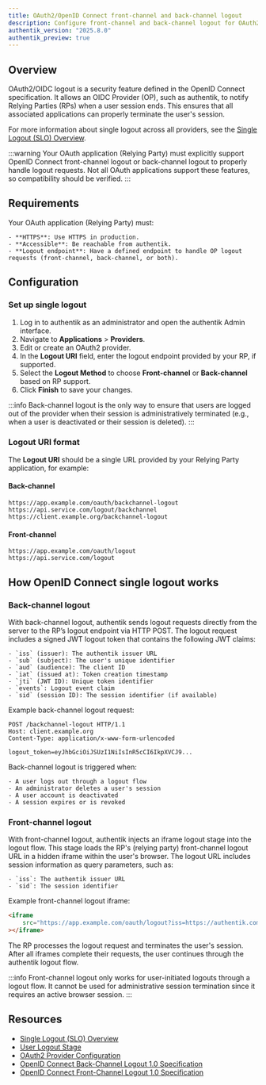 ```yaml
---
title: OAuth2/OpenID Connect front-channel and back-channel logout
description: Configure front-channel and back-channel logout for OAuth2/OpenID Connect providers
authentik_version: "2025.8.0"
authentik_preview: true
---
```


## Overview

OAuth2/OIDC logout is a security feature defined in the OpenID Connect specification. It allows an OIDC Provider (OP), such as authentik, to notify Relying Parties (RPs) when a user session ends. This ensures that all associated applications can properly terminate the user's session.

For more information about single logout across all providers, see the [Single Logout (SLO) Overview](../single-logout/index.md).

:::warning
Your OAuth application (Relying Party) must explicitly support OpenID Connect front-channel logout or back-channel logout to properly handle logout requests. Not all OAuth applications support these features, so compatibility should be verified.
:::

## Requirements

Your OAuth application (Relying Party) must:

    - **HTTPS**: Use HTTPS in production.
    - **Accessible**: Be reachable from authentik.
    - **Logout endpoint**: Have a defined endpoint to handle OP logout requests (front-channel, back-channel, or both).

## Configuration

### Set up single logout

1. Log in to authentik as an administrator and open the authentik Admin interface.
2. Navigate to **Applications** > **Providers**.
3. Edit or create an OAuth2 provider.
4. In the **Logout URI** field, enter the logout endpoint provided by your RP, if supported.
5. Select the **Logout Method** to choose **Front-channel** or **Back-channel** based on RP support.
6. Click **Finish** to save your changes.

:::info
Back-channel logout is the only way to ensure that users are logged out of the provider when their session is administratively terminated (e.g., when a user is deactivated or their session is deleted).
:::

### Logout URI format

The **Logout URI** should be a single URL provided by your Relying Party application, for example:

#### Back-channel

```
https://app.example.com/oauth/backchannel-logout
https://api.service.com/logout/backchannel
https://client.example.org/backchannel-logout
```

#### Front-channel

```
https://app.example.com/oauth/logout
https://api.service.com/logout
```

## How OpenID Connect single logout works

### Back-channel logout

With back-channel logout, authentik sends logout requests directly from the server to the RP’s logout endpoint via HTTP POST. The logout request includes a signed JWT logout token that contains the following JWT claims:

    - `iss` (issuer): The authentik issuer URL
    - `sub` (subject): The user's unique identifier
    - `aud` (audience): The client ID
    - `iat` (issued at): Token creation timestamp
    - `jti` (JWT ID): Unique token identifier
    - `events`: Logout event claim
    - `sid` (session ID): The session identifier (if available)

Example back-channel logout request:

```http
POST /backchannel-logout HTTP/1.1
Host: client.example.org
Content-Type: application/x-www-form-urlencoded

logout_token=eyJhbGciOiJSUzI1NiIsInR5cCI6IkpXVCJ9...
```

Back-channel logout is triggered when:

    - A user logs out through a logout flow
    - An administrator deletes a user's session
    - A user account is deactivated
    - A session expires or is revoked

### Front-channel logout

With front-channel logout, authentik injects an iframe logout stage into the logout flow. This stage loads the RP's (relying party) front-channel logout URL in a hidden iframe within the user's browser. The logout URL includes session information as query parameters, such as:

    - `iss`: The authentik issuer URL
    - `sid`: The session identifier

Example front-channel logout iframe:

```html
<iframe
    src="https://app.example.com/oauth/logout?iss=https://authentik.company&sid=session_id"
></iframe>
```

The RP processes the logout request and terminates the user's session. After all iframes complete their requests, the user continues through the authentik logout flow.

:::info
Front-channel logout only works for user-initiated logouts through a logout flow. It cannot be used for administrative session termination since it requires an active browser session.
:::

## Resources

- [Single Logout (SLO) Overview](../single-logout/index.md)
- [User Logout Stage](../../flows-stages/stages/user_logout.md)
- [OAuth2 Provider Configuration](./index.mdx)
- [OpenID Connect Back-Channel Logout 1.0 Specification](https://openid.net/specs/openid-connect-backchannel-1_0.html)
- [OpenID Connect Front-Channel Logout 1.0 Specification](https://openid.net/specs/openid-connect-frontchannel-1_0.html)
